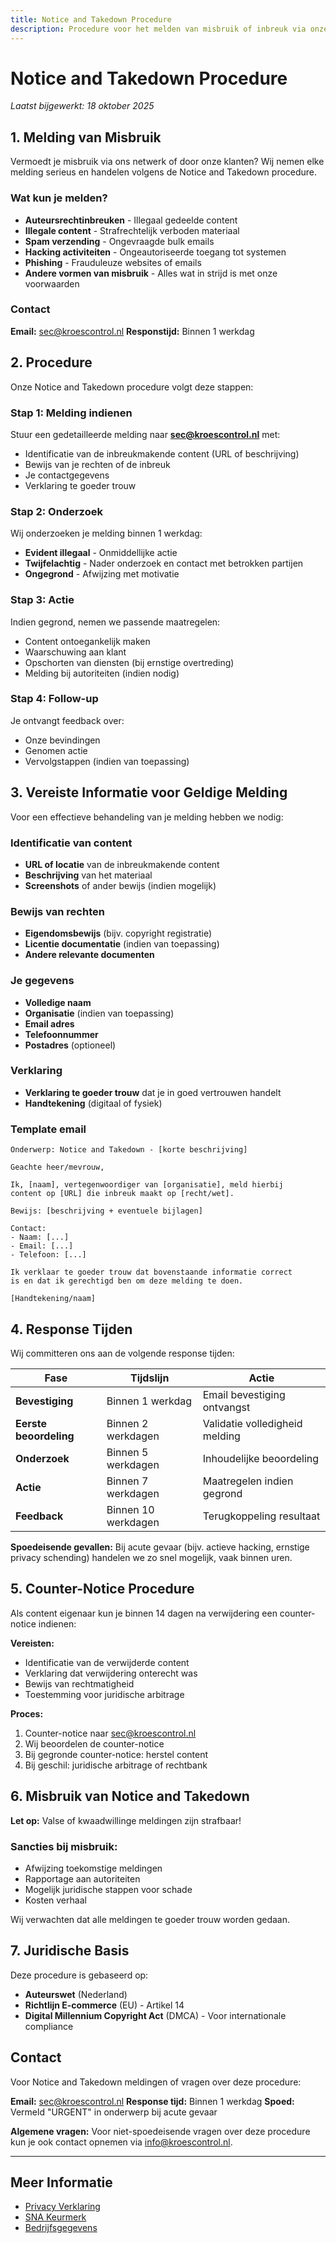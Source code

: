 ```yaml
---
title: Notice and Takedown Procedure
description: Procedure voor het melden van misbruik of inbreuk via onze diensten
---
```


# Notice and Takedown Procedure

_Laatst bijgewerkt: 18 oktober 2025_

## 1. Melding van Misbruik

Vermoedt je misbruik via ons netwerk of door onze klanten? Wij nemen elke melding serieus en handelen volgens de Notice and Takedown procedure.

### Wat kun je melden?

- **Auteursrechtinbreuken** - Illegaal gedeelde content
- **Illegale content** - Strafrechtelijk verboden materiaal
- **Spam verzending** - Ongevraagde bulk emails
- **Hacking activiteiten** - Ongeautoriseerde toegang tot systemen
- **Phishing** - Frauduleuze websites of emails
- **Andere vormen van misbruik** - Alles wat in strijd is met onze voorwaarden

### Contact

**Email:** [sec@kroescontrol.nl](mailto:sec@kroescontrol.nl)
**Responstijd:** Binnen 1 werkdag

## 2. Procedure

Onze Notice and Takedown procedure volgt deze stappen:

### Stap 1: Melding indienen

Stuur een gedetailleerde melding naar **sec@kroescontrol.nl** met:
- Identificatie van de inbreukmakende content (URL of beschrijving)
- Bewijs van je rechten of de inbreuk
- Je contactgegevens
- Verklaring te goeder trouw

### Stap 2: Onderzoek

Wij onderzoeken je melding binnen 1 werkdag:
- **Evident illegaal** - Onmiddellijke actie
- **Twijfelachtig** - Nader onderzoek en contact met betrokken partijen
- **Ongegrond** - Afwijzing met motivatie

### Stap 3: Actie

Indien gegrond, nemen we passende maatregelen:
- Content ontoegankelijk maken
- Waarschuwing aan klant
- Opschorten van diensten (bij ernstige overtreding)
- Melding bij autoriteiten (indien nodig)

### Stap 4: Follow-up

Je ontvangt feedback over:
- Onze bevindingen
- Genomen actie
- Vervolgstappen (indien van toepassing)

## 3. Vereiste Informatie voor Geldige Melding

Voor een effectieve behandeling van je melding hebben we nodig:

### Identificatie van content
- **URL of locatie** van de inbreukmakende content
- **Beschrijving** van het materiaal
- **Screenshots** of ander bewijs (indien mogelijk)

### Bewijs van rechten
- **Eigendomsbewijs** (bijv. copyright registratie)
- **Licentie documentatie** (indien van toepassing)
- **Andere relevante documenten**

### Je gegevens
- **Volledige naam**
- **Organisatie** (indien van toepassing)
- **Email adres**
- **Telefoonnummer**
- **Postadres** (optioneel)

### Verklaring
- **Verklaring te goeder trouw** dat je in goed vertrouwen handelt
- **Handtekening** (digitaal of fysiek)

### Template email

```
Onderwerp: Notice and Takedown - [korte beschrijving]

Geachte heer/mevrouw,

Ik, [naam], vertegenwoordiger van [organisatie], meld hierbij
content op [URL] die inbreuk maakt op [recht/wet].

Bewijs: [beschrijving + eventuele bijlagen]

Contact:
- Naam: [...]
- Email: [...]
- Telefoon: [...]

Ik verklaar te goeder trouw dat bovenstaande informatie correct
is en dat ik gerechtigd ben om deze melding te doen.

[Handtekening/naam]
```

## 4. Response Tijden

Wij committeren ons aan de volgende response tijden:

| Fase | Tijdslijn | Actie |
|------|-----------|-------|
| **Bevestiging** | Binnen 1 werkdag | Email bevestiging ontvangst |
| **Eerste beoordeling** | Binnen 2 werkdagen | Validatie volledigheid melding |
| **Onderzoek** | Binnen 5 werkdagen | Inhoudelijke beoordeling |
| **Actie** | Binnen 7 werkdagen | Maatregelen indien gegrond |
| **Feedback** | Binnen 10 werkdagen | Terugkoppeling resultaat |

**Spoedeisende gevallen:**
Bij acute gevaar (bijv. actieve hacking, ernstige privacy schending) handelen we zo snel mogelijk, vaak binnen uren.

## 5. Counter-Notice Procedure

Als content eigenaar kun je binnen 14 dagen na verwijdering een counter-notice indienen:

**Vereisten:**
- Identificatie van de verwijderde content
- Verklaring dat verwijdering onterecht was
- Bewijs van rechtmatigheid
- Toestemming voor juridische arbitrage

**Proces:**
1. Counter-notice naar [sec@kroescontrol.nl](mailto:sec@kroescontrol.nl)
2. Wij beoordelen de counter-notice
3. Bij gegronde counter-notice: herstel content
4. Bij geschil: juridische arbitrage of rechtbank

## 6. Misbruik van Notice and Takedown

**Let op:** Valse of kwaadwillinge meldingen zijn strafbaar!

### Sancties bij misbruik:
- Afwijzing toekomstige meldingen
- Rapportage aan autoriteiten
- Mogelijk juridische stappen voor schade
- Kosten verhaal

Wij verwachten dat alle meldingen te goeder trouw worden gedaan.

## 7. Juridische Basis

Deze procedure is gebaseerd op:
- **Auteurswet** (Nederland)
- **Richtlijn E-commerce** (EU) - Artikel 14
- **Digital Millennium Copyright Act** (DMCA) - Voor internationale compliance

## Contact

Voor Notice and Takedown meldingen of vragen over deze procedure:

**Email:** [sec@kroescontrol.nl](mailto:sec@kroescontrol.nl)
**Response tijd:** Binnen 1 werkdag
**Spoed:** Vermeld "URGENT" in onderwerp bij acute gevaar

**Algemene vragen:**
Voor niet-spoedeisende vragen over deze procedure kun je ook contact opnemen via [info@kroescontrol.nl](mailto:info@kroescontrol.nl).

---

## Meer Informatie

- [Privacy Verklaring](/juridisch/privacy)
- [SNA Keurmerk](/juridisch/sna-keurmerk)
- [Bedrijfsgegevens](/juridisch/bedrijfsgegevens)
